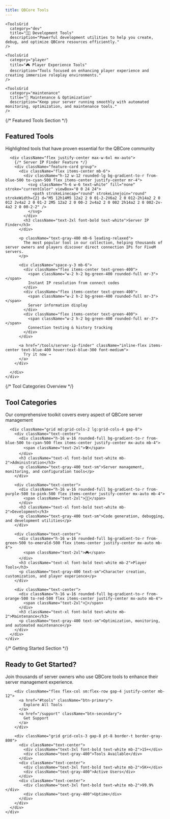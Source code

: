 ```yaml
---
title: QBCore Tools
---
```



<div className="bg-black text-white min-h-screen">
  <ToolsHero />
  
  <div id="tools" className="container mx-auto px-6 py-16 space-y-20">
    <ToolsGrid 
      category="admin"
      title="🛠️ Administrative Tools"
      description="Essential tools for managing your QBCore server, monitoring performance, and maintaining optimal operations."
    />
    
    <ToolsGrid 
      category="dev"
      title="👨‍💻 Development Tools"
      description="Powerful development utilities to help you create, debug, and optimize QBCore resources efficiently."
    />
    
    <ToolsGrid 
      category="player"
      title="🎮 Player Experience Tools"
      description="Tools focused on enhancing player experience and creating immersive roleplay environments."
    />
    
    <ToolsGrid 
      category="maintenance"
      title="🔧 Maintenance & Optimization"
      description="Keep your server running smoothly with automated monitoring, optimization, and maintenance tools."
    />
  </div>

  {/* Featured Tools Section */}
  <section className="py-20 bg-gradient-to-r from-gray-900 to-black">
    <div className="container mx-auto px-6">
      <div className="text-center mb-16">
        <h2 className="text-4xl font-bold text-white mb-6 md:text-5xl">
          Featured <span className="text-gradient">Tools</span>
        </h2>
        <p className="text-xl text-gray-400 max-w-3xl mx-auto">
          Highlighted tools that have proven essential for the QBCore community
        </p>
      </div>
      
      <div className="flex justify-center max-w-6xl mx-auto">
        {/* Server IP Finder Feature */}
        <div className="feature-card group">
          <div className="flex items-center mb-6">
            <div className="h-12 w-12 rounded-lg bg-gradient-to-r from-blue-500 to-cyan-500 flex items-center justify-center mr-4">
              <svg className="h-6 w-6 text-white" fill="none" stroke="currentColor" viewBox="0 0 24 24">
                <path strokeLinecap="round" strokeLinejoin="round" strokeWidth={2} d="M5 12h14M5 12a2 2 0 01-2-2V6a2 2 0 012-2h14a2 2 0 012 2v4a2 2 0 01-2 2M5 12a2 2 0 00-2 2v4a2 2 0 002 2h14a2 2 0 002-2v-4a2 2 0 00-2-2" />
              </svg>
            </div>
            <h3 className="text-2xl font-bold text-white">Server IP Finder</h3>
          </div>
          
          <p className="text-gray-400 mb-6 leading-relaxed">
            The most popular tool in our collection, helping thousands of server owners and players discover direct connection IPs for FiveM servers.
          </p>
          
          <div className="space-y-3 mb-6">
            <div className="flex items-center text-green-400">
              <span className="w-2 h-2 bg-green-400 rounded-full mr-3"></span>
              Instant IP resolution from connect codes
            </div>
            <div className="flex items-center text-green-400">
              <span className="w-2 h-2 bg-green-400 rounded-full mr-3"></span>
              Server information display
            </div>
            <div className="flex items-center text-green-400">
              <span className="w-2 h-2 bg-green-400 rounded-full mr-3"></span>
              Connection testing & history tracking
            </div>
          </div>
          
          <a href="/tools/server-ip-finder" className="inline-flex items-center text-blue-400 hover:text-blue-300 font-medium">
            Try it now →
          </a>
        </div>
        
      </div>
    </div>
  </section>

  {/* Tool Categories Overview */}
  <section className="py-20">
    <div className="container mx-auto px-6">
      <div className="text-center mb-16">
        <h2 className="text-4xl font-bold text-white mb-6 md:text-5xl">
          Tool <span className="text-gradient">Categories</span>
        </h2>
        <p className="text-xl text-gray-400 max-w-3xl mx-auto">
          Our comprehensive toolkit covers every aspect of QBCore server management
        </p>
      </div>
      
      <div className="grid md:grid-cols-2 lg:grid-cols-4 gap-8">
        <div className="text-center">
          <div className="h-16 w-16 rounded-full bg-gradient-to-r from-blue-500 to-cyan-500 flex items-center justify-center mx-auto mb-4">
            <span className="text-2xl">🛠️</span>
          </div>
          <h3 className="text-xl font-bold text-white mb-2">Administration</h3>
          <p className="text-gray-400 text-sm">Server management, monitoring, and configuration tools</p>
        </div>
        
        <div className="text-center">
          <div className="h-16 w-16 rounded-full bg-gradient-to-r from-purple-500 to-pink-500 flex items-center justify-center mx-auto mb-4">
            <span className="text-2xl">👨‍💻</span>
          </div>
          <h3 className="text-xl font-bold text-white mb-2">Development</h3>
          <p className="text-gray-400 text-sm">Code generation, debugging, and development utilities</p>
        </div>
        
        <div className="text-center">
          <div className="h-16 w-16 rounded-full bg-gradient-to-r from-green-500 to-emerald-500 flex items-center justify-center mx-auto mb-4">
            <span className="text-2xl">🎮</span>
          </div>
          <h3 className="text-xl font-bold text-white mb-2">Player Tools</h3>
          <p className="text-gray-400 text-sm">Character creation, customization, and player experience</p>
        </div>
        
        <div className="text-center">
          <div className="h-16 w-16 rounded-full bg-gradient-to-r from-orange-500 to-red-500 flex items-center justify-center mx-auto mb-4">
            <span className="text-2xl">🔧</span>
          </div>
          <h3 className="text-xl font-bold text-white mb-2">Maintenance</h3>
          <p className="text-gray-400 text-sm">Optimization, monitoring, and automated maintenance</p>
        </div>
      </div>
    </div>
  </section>

  {/* Getting Started Section */}
  <section className="py-20 bg-gradient-to-r from-black to-gray-900">
    <div className="container mx-auto px-6">
      <div className="max-w-4xl mx-auto text-center">
        <h2 className="text-4xl font-bold text-white mb-6 md:text-5xl">
          Ready to Get <span className="text-gradient">Started?</span>
        </h2>
        <p className="text-xl text-gray-400 mb-8">
          Join thousands of server owners who use QBCore tools to enhance their server management experience.
        </p>
        
        <div className="flex flex-col sm:flex-row gap-4 justify-center mb-12">
          <a href="#tools" className="btn-primary">
            Explore All Tools
          </a>
          <a href="/support" className="btn-secondary">
            Get Support
          </a>
        </div>
        
        <div className="grid grid-cols-3 gap-8 pt-8 border-t border-gray-800">
          <div className="text-center">
            <div className="text-3xl font-bold text-white mb-2">15+</div>
            <div className="text-gray-400">Tools Available</div>
          </div>
          <div className="text-center">
            <div className="text-3xl font-bold text-white mb-2">5K+</div>
            <div className="text-gray-400">Active Users</div>
          </div>
          <div className="text-center">
            <div className="text-3xl font-bold text-white mb-2">99.9%</div>
            <div className="text-gray-400">Uptime</div>
          </div>
        </div>
      </div>
    </div>
  </section>
</div>